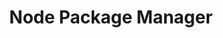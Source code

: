 ---
id: "node_easy_003"
questionType: "MULTIPLE_CHOICE"
title: "Node Package Manager"
description: "Which tool is used to manage Node.js packages?"
difficulty: "EASY"
category: "Node.js"
options:
  - "npm"
  - "npx"
  - "yarn"
  - "git"
correctAnswer: 0
---
